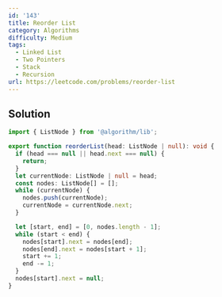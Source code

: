 ```yaml
---
id: '143'
title: Reorder List
category: Algorithms
difficulty: Medium
tags:
  - Linked List
  - Two Pointers
  - Stack
  - Recursion
url: https://leetcode.com/problems/reorder-list
---
```


## Solution

```typescript filename="solution.ts" copy
import { ListNode } from '@algorithm/lib';

export function reorderList(head: ListNode | null): void {
  if (head === null || head.next === null) {
    return;
  }
  let currentNode: ListNode | null = head;
  const nodes: ListNode[] = [];
  while (currentNode) {
    nodes.push(currentNode);
    currentNode = currentNode.next;
  }

  let [start, end] = [0, nodes.length - 1];
  while (start < end) {
    nodes[start].next = nodes[end];
    nodes[end].next = nodes[start + 1];
    start += 1;
    end -= 1;
  }
  nodes[start].next = null;
}
```
